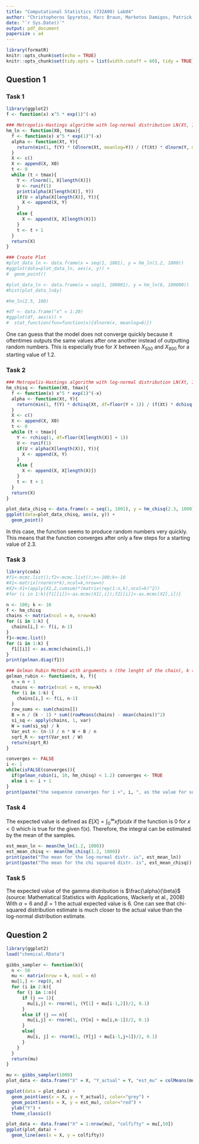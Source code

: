 ```yaml
---
title: "Computational Statistics (732A90) Lab04"
author: "Christophoros Spyretos, Marc Braun, Marketos Damigos, Patrick Siegfried Hiemsch & Prakhar"
date: "`r Sys.Date()`"
output: pdf_document
papersize : a4
---
```


```r
library(formatR)
knitr::opts_chunk$set(echo = TRUE)
knitr::opts_chunk$set(tidy.opts = list(width.cutoff = 60), tidy = TRUE)
```

## Question 1

### Task 1

```r
library(ggplot2)
f <- function(x) x^5 * exp(1)^(-x)

### Metropolis-Hastings algorithm with log-normal distribution LN(Xt, 1)
hm_ln <- function(X0, tmax){
  f <- function(x) x^5 * exp(1)^(-x)
  alpha <- function(Xt, Y){
    return(min(1, f(Y) * (dlnorm(Xt, meanlog=Y)) / (f(Xt) * dlnorm(Y, meanlog=Xt))))
  }
  X <- c()
  X <- append(X, X0)
  t <- 0
  while (t < tmax){
    Y <- rlnorm(1, X[length(X)])
    U <- runif(1)
    print(alpha(X[length(X)], Y))
    if(U < alpha(X[length(X)], Y)){
      X <- append(X, Y)
    }
    else {
      X <- append(X, X[length(X)])
    }
    t <- t + 1
  }
  return(X)
}

### Create Plot
#plot_data_ln <- data.frame(x = seq(1, 1001), y = hm_ln(1.2, 1000))
#ggplot(data=plot_data_ln, aes(x, y)) +
#  geom_point()

#plot_data_ln <- data.frame(x = seq(1, 100001), y = hm_ln(6, 100000))
#hist(plot_data_ln$y)

#hm_ln(2.5, 100)

#df <- data.frame("x" = 1:20)
#ggplot(df, aes(x)) +
#  stat_function(fun=function(x){dlnorm(x, meanlog=6)})
```
One can guess that the model does not converge quickly because it oftentimes outputs the same values after one another instead of outputting random numbers. This is especially true for $X$ between $X_{500}$ and $X_{900}$ for a starting value of 1.2.

### Task 2

```r
### Metropolis-Hastings algorithm with log-normal distribution LN(Xt, 1)
hm_chisq <- function(X0, tmax){
  f <- function(x) x^5 * exp(1)^(-x)
  alpha <- function(Xt, Y){
    return(min(1, f(Y) * dchisq(Xt, df=floor(Y + 1)) / (f(Xt) * dchisq(Y, df=floor(Xt + 1)))))
  }
  X <- c()
  X <- append(X, X0)
  t <- 0
  while (t < tmax){
    Y <- rchisq(1, df=floor(X[length(X)] + 1))
    U <- runif(1)
    if(U < alpha(X[length(X)], Y)){
      X <- append(X, Y)
    }
    else {
      X <- append(X, X[length(X)])
    }
    t <- t + 1
  }
  return(X)
}

plot_data_chisq <- data.frame(x = seq(1, 1001), y = hm_chisq(2.3, 1000))
ggplot(data=plot_data_chisq, aes(x, y)) +
  geom_point()
```
In this case, the function seems to produce random numbers very quickly. This means that the function converges after only a few steps for a starting value of 2.3.

### Task 3

```r
library(coda)
#f1<-mcmc.list();f2<-mcmc.list();n<-100;k<-10
#X1<-matrix(rnorm(n*k),ncol=k,nrow=n)
#X2<-X1+(apply(X1,2,cumsum)*(matrix(rep(1:n,k),ncol=k)^2))
#for (i in 1:k){f1[[i]]<-as.mcmc(X1[,i]);f2[[i]]<-as.mcmc(X2[,i])}

n <- 100; k <- 10
f <- hm_chisq
chains <- matrix(ncol = n, nrow=k)
for (i in 1:k) {
  chains[i,] <- f(i, n-1)
}
f1<-mcmc.list()
for (i in 1:k) {
  f1[[i]] <- as.mcmc(chains[i,])
}
print(gelman.diag(f1))
```


```r
### Gelman Rubin Method with arguments n (the lenght of the chain), k (starting points from 1 to k) and f (the function to generate the numbers)
gelman_rubin <- function(n, k, f){
  n = n + 1
  chains <- matrix(ncol = n, nrow=k)
  for (i in 1:k) {
    chains[i,] <- f(i, n-1)
  }
  row_sums <- sum(chains[])
  B = n / (k - 1) * sum((rowMeans(chains) - mean(chains))^2)
  si_sq <- apply(chains, 1, var)
  W = sum(si_sq) / k
  Var_est <- (n-1) / n * W + B / n
  sqrt_R <- sqrt(Var_est / W)
  return(sqrt_R)
}

converges <- FALSE
i <- 1
while(isFALSE(converges)){
  if(gelman_rubin(i, 10, hm_chisq) < 1.2) converges <- TRUE
  else i <- i + 1
}
print(paste("the sequence converges for i >", i, ", as the value for sqrt(r) is smaller than 1.2"))
```

### Task 4

The expected value is defined as $E[X] = \int_0^{\infty}xf(x)dx$ if the function is 0 for $x < 0$ which is true for the given f(x). Therefore, the integral can be estimated by the mean of the samples.

```r
est_mean_ln <- mean(hm_ln(1.2, 1000))
est_mean_chisq <- mean(hm_chisq(1.2, 1000))
print(paste("The mean for the log-normal distr. is", est_mean_ln))
print(paste("The mean for the chi squared distr. is", est_mean_chisq))
```

### Task 5

The expected value of the gamma distribution is $\frac{\alpha}{\beta}$ (source: Mathematical Statistics with Applications, Wackerly et al., 2008)
With $\alpha = 6$ and $\beta = 1$ the actual expected value is 6. One can see that chi-squared distribution estimate is much closer to the actual value than the log-normal distribution estimate.


## Question 2

```r
library(ggplot2)
load("chemical.RData")

gibbs_sampler <- function(k){
  n <- 50
  mu <- matrix(nrow = k, ncol = n)
  mu[1,] <- rep(0, n)
  for (i in 2:k){
    for (j in 1:n){
      if (j == 1){
        mu[i,j] <- rnorm(1, (Y[1] + mu[i-1,2])/2, 0.1)
      }
      else if (j == n){
        mu[i,j] <- rnorm(1, (Y[n] + mu[i,n-1])/2, 0.1)
      }
      else{
        mu[i, j] <- rnorm(1, (Y[j] + mu[i-1,j+1])/2, 0.1)
      }
    }
  }
  return(mu)
}

mu <- gibbs_sampler(1000)
plot_data <- data.frame("X" = X, "Y_actual" = Y, "est_mu" = colMeans(mu))

ggplot(data = plot_data) +
  geom_point(aes(x = X, y = Y_actual), color="grey") +
  geom_point(aes(x = X, y = est_mu), color="red") +
  ylab("Y") +
  theme_classic()

plot_data <- data.frame("X" = 1:nrow(mu), "colfifty" = mu[,50])
ggplot(plot_data) +
  geom_line(aes(x = X, y = colfifty))
```
















